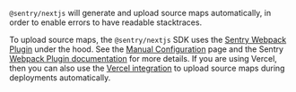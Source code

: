 `@sentry/nextjs` will generate and upload source maps automatically, in order to enable errors to have readable stacktraces.

To upload source maps, the `@sentry/nextjs` SDK uses the [Sentry Webpack Plugin](https://www.npmjs.com/package/@sentry/webpack-plugin) under the hood. See the [Manual Configuration](../manual-setup/#configure-source-maps) page and the Sentry [Webpack Plugin documentation](https://www.npmjs.com/package/@sentry/webpack-plugin) for more details. If you are using Vercel, then you can also use the [Vercel integration](/product/integrations/deployment/vercel/) to upload source maps during deployments automatically.
